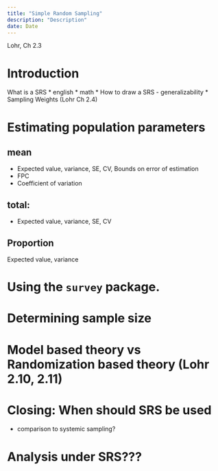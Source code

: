 ```yaml
---
title: "Simple Random Sampling"
description: "Description"
date: Date
---
```


Lohr, Ch 2.3

# Introduction

What is a SRS
* english
* math
* How to draw a SRS
    - generalizability
* Sampling Weights (Lohr Ch 2.4)

# Estimating population parameters

## mean
* Expected value, variance, SE, CV, Bounds on error of estimation
* FPC
* Coefficient of variation

## total: 
* Expected value, variance, SE, CV 

## Proportion
Expected value, variance


# Using the `survey` package. 


# Determining sample size 

# Model based theory vs Randomization based theory (Lohr 2.10, 2.11)

# Closing: When should SRS be used
* comparison to systemic sampling? 


# Analysis under SRS???






